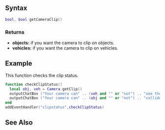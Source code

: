 {{Client function}} 
 
{{New feature/item|3.0141|1.4.1|6949|This function checks if the camera will "collide" with any objects or vehicles in its way. Read more about this [[/setCameraClip.md|here]].}}

==Syntax== 
<syntaxhighlight lang="lua">
bool, bool getCameraClip() 
</syntaxhighlight> 
{{OOP||[[/Camera.md|Camera]].getClip||setCameraClip}}

===Returns===
*'''objects:''' if you want the camera to clip on objects.
*'''vehicles:''' if you want the camera to clip on vehicles.

==Example== 
This function checks the clip status.
<syntaxhighlight lang="lua">
function checkClipStatus()
  local obj, veh = Camera.getClip()
  outputChatBox ("Your camera can" .. (veh and "" or "not") .. "see the vehicle interior at the moment!",255,0,0,false)
  outputChatBox ("Your camera can" .. (obj and "" or "not") .. "collide with objects at the moment!",255,0,0,false)
end
addEventHandler("clipstatus",checkClipStatus)
</syntaxhighlight>

==See Also==
{{Client camera functions}}